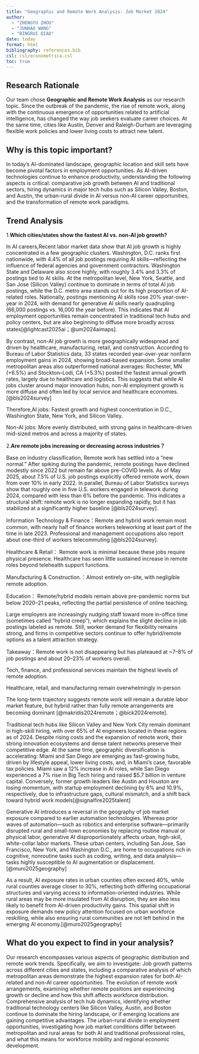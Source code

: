 ```yaml
---
title: "Geographic and Remote Work Analysis: Job Market 2024"
author:
  - "ZHENGYU ZHOU"
  - "JUNHAO WANG"
  - "BINGRUI QIAO"
date: today
format: html
bibliography: references.bib
csl: csl/econometrica.csl
toc: true
---
```


Research Rationale
---------------------
Our team chose **Geographic and Remote Work Analysis** as our research topic.
Since the outbreak of the pandemic, the rise of remote work, along with the continuous emergence of opportunities related to artificial intelligence, has changed the way job seekers evaluate career choices. 
At the same time, cities like Austin, Denver and Raleigh-Durham are leveraging flexible work policies and lower living costs to attract new talent.

Why is this topic important?
---------------------
In today's AI-dominated landscape, geographic location and skill sets have become pivotal factors in employment opportunities. 
As AI-driven technologies continue to enhance productivity, understanding the following aspects is critical: comparative job growth between AI and traditional sectors, hiring dynamics in major tech hubs such as Silicon Valley, Boston, and Austin, the urban-rural divide in AI versus non-AI career opportunities, and the transformation of remote work paradigms.

Trend Analysis
---------------------
1.**Which cities/states show the fastest AI vs. non-AI job growth?**

In AI careers,Recent labor market data show that AI job growth is highly concentrated in a few geographic clusters. Washington, D.C. ranks first nationwide, with 4.4% of all job postings requiring AI skills—reflecting the influence of federal agencies and government contractors. Washington State and Delaware also score highly, with roughly 3.4% and 3.3% of postings tied to AI skills. At the metropolitan level, New York, Seattle, and San Jose (Silicon Valley) continue to dominate in terms of total AI job postings, while the D.C. metro area stands out for its high proportion of AI-related roles. Nationally, postings mentioning AI skills rose 20% year-over-year in 2024, with demand for generative AI skills nearly quadrupling (66,000 postings vs. 16,000 the year before). This indicates that AI employment opportunities remain concentrated in traditional tech hubs and policy centers, but are also beginning to diffuse more broadly across states[@lightcast2025ai；@um2024aimaps].

By contrast, non-AI job growth is more geographically widespread and driven by healthcare, manufacturing, retail, and construction. According to Bureau of Labor Statistics data, 33 states recorded year-over-year nonfarm employment gains in 2024, showing broad-based expansion. Some smaller metropolitan areas also outperformed national averages: Rochester, MN (+6.5%) and Stockton–Lodi, CA (+5.3%) posted the fastest annual growth rates, largely due to healthcare and logistics. This suggests that while AI jobs cluster around major innovation hubs, non-AI employment growth is more diffuse and often led by local service and healthcare economies.[@bls2024survey]

Therefore,AI jobs: Fastest growth and highest concentration in D.C., Washington State, New York, and Silicon Valley.

Non-AI jobs: More evenly distributed, with strong gains in healthcare-driven mid-sized metros and across a majority of states.

2.**Are remote jobs increasing or decreasing across industries？**

Base on industry classification, Remote work has settled into a “new normal.” After 
spiking during the pandemic, remote postings have declined modestly since 2022 but remain far above pre-COVID levels. As of May 2025, about 7.5% of U.S. job postings explicitly offered remote work, down from over 10% in early 2022. In parallel, Bureau of Labor Statistics surveys show that roughly one in five U.S. workers engaged in telework during 2024, compared with less than 6% before the pandemic. This indicates a structural shift: remote work is no longer expanding rapidly, but it has stabilized at a significantly higher baseline [@bls2024survey].

Information Technology & Finance：Remote and hybrid work remain most common, with nearly half of finance workers teleworking at least part of the time in late 2023. Professional and management occupations also report about one-third of workers telecommuting [@bls2024survey].

Healthcare & Retail： Remote work is minimal because these jobs require physical presence. Healthcare has seen little sustained increase in remote roles beyond telehealth support functions.

Manufacturing & Construction.：Almost entirely on-site, with negligible remote adoption.

Education： Remote/hybrid models remain above pre-pandemic norms but below 2020–21 peaks, reflecting the partial persistence of online teaching.

Large employers are increasingly nudging staff toward more in-office time (sometimes called “hybrid creep”), which explains the slight decline in job postings labeled as remote. Still, worker demand for flexibility remains strong, and firms in competitive sectors continue to offer hybrid/remote options as a talent attraction strategy.

Takeaway：Remote work is not disappearing but has plateaued at ~7–8% of job postings and about 20–23% of workers overall.

Tech, finance, and professional services maintain the highest levels of remote 
adoption.

Healthcare, retail, and manufacturing remain overwhelmingly in-person

The long-term trajectory suggests remote work will remain a durable labor market feature, but hybrid rather than fully remote arrangements are becoming dominant [@makridis2024remote；@bick2024remote].

Traditional tech hubs like Silicon Valley and New York City remain dominant in high-skill hiring, with over 65% of AI engineers located in these regions as of 2024. Despite rising costs and the expansion of remote work, their strong innovation ecosystems and dense talent networks preserve their competitive edge. At the same time, geographic diversification is accelerating: Miami and San Diego are emerging as fast-growing hubs, driven by lifestyle appeal, lower living costs, and, in Miami’s case, favorable tax policies. Miami saw a 12% increase in AI roles, while San Diego experienced a 7% rise in Big Tech hiring and raised $5.7 billion in venture capital. Conversely, former growth leaders like Austin and Houston are losing momentum, with startup employment declining by 6% and 10.9%, respectively, due to infrastructure gaps, cultural mismatch, and a shift back toward hybrid work models[@signalfire2025talent]

Generative AI introduces a reversal in the geography of job market exposure compared to earlier automation technologies. Whereas prior waves of automation—such as robotics and enterprise software—primarily disrupted rural and small-town economies by replacing routine manual or physical labor, generative AI disproportionately affects urban, high-skill, white-collar labor markets. These urban centers, including San Jose, San Francisco, New York, and Washington D.C., are home to occupations rich in cognitive, nonroutine tasks such as coding, writing, and data analysis—tasks highly susceptible to AI augmentation or displacement.[@muro2025geography]

As a result, AI exposure rates in urban counties often exceed 40%, while rural counties average closer to 30%, reflecting both differing occupational structures and varying access to information-oriented industries. While rural areas may be more insulated from AI disruption, they are also less likely to benefit from AI-driven productivity gains. This spatial shift in exposure demands new policy attention focused on urban workforce reskilling, while also ensuring rural communities are not left behind in the emerging AI economy.[@muro2025geography]

What do you expect to find in your analysis?
---------------------
Our research encompasses various aspects of geographic distribution and remote work trends. Specifically, we aim to investigate: Job growth patterns across different cities and states, including a comparative analysis of which metropolitan areas demonstrate the highest expansion rates for both AI-related and non-AI career opportunities. 
The evolution of remote work arrangements, examining whether remote positions are
experiencing growth or decline and how this shift affects workforce distribution. 
Comprehensive analysis of tech hub dynamics, identifying whether traditional technology centers like Silicon Valley, Austin, and Boston continue to dominate the hiring landscape, or if emerging locations are gaining competitive advantages. 
The urban-rural divide in employment opportunities, investigating how job market conditions differ between metropolitan and rural areas for both AI and traditional professional roles, and what this means for workforce mobility and regional economic development.

